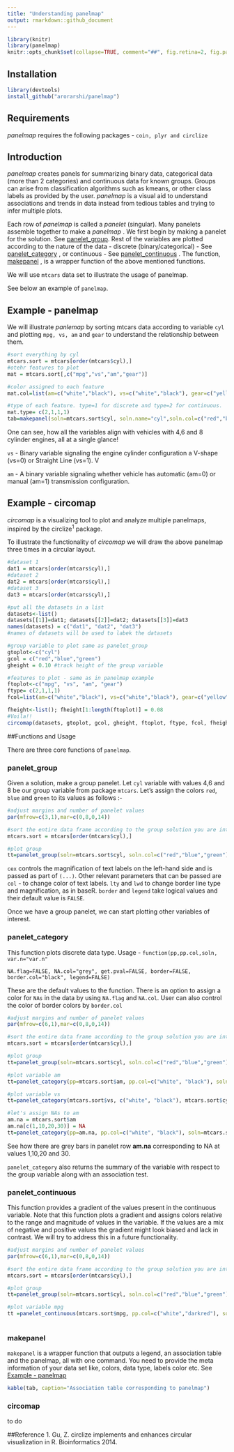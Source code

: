 ```yaml
---
title: "Understanding panelmap"
output: rmarkdown::github_document
---
```


<!-- generated by README.Rmd -->

```r
library(knitr)
library(panelmap)
knitr::opts_chunk$set(collapse=TRUE, comment="##", fig.retina=2, fig.path = "README_figures/README-")
```


## Installation

```r
library(devtools)
install_github("arorarshi/panelmap")

```


## Requirements 
_panelmap_ requires the following packages - `coin, plyr and circlize`

## Introduction

_panelmap_ creates panels for summarizing binary data, categorical data (more than 2 categories) and continuous data for known groups. Groups can arise from classification algorithms such as kmeans, or other class labels as provided by the user. _panelmap_ is a visual aid to understand associations and trends in data instead from tedious tables and trying to infer multiple plots. 

Each row of  _panelmap_ is called a _panelet_ (singular). Many panelets assemble together to make a _panelmap_ . We first begin by making a panelet for the solution. See [panelet_group]. Rest of the variables are plotted according to the nature of the data - discrete (binary/categorical) - See [panelet_category] , or continuous - See [panelet_continuous] . The function, [makepanel] , is a wrapper function of the above mentioned functions. 

We will use `mtcars` data set to illustrate the usage of panelmap. 

See below an example of `panelmap`. 

## Example - panelmap 

We will illustrate _panlemap_ by sorting mtcars data according to variable `cyl` and plotting `mpg, vs, am` and `gear` to understand the relationship between them. 
```r

#sort everything by cyl
mtcars.sort = mtcars[order(mtcars$cyl),]
#otehr features to plot
mat = mtcars.sort[,c("mpg","vs","am","gear")]

#color assigned to each feature
mat.col=list(am=c("white","black"), vs=c("white","black"), gear=c("yellow","orange","brown"), mpg=c("white", "darkred"))

#type of each feature. type=1 for discrete and type=2 for continuous. 
mat.type= c(2,1,1,1)
tab=makepanel(soln=mtcars.sort$cyl, soln.name="cyl",soln.col=c("red","blue","green"), mat=mat, mat.col=mat.col, mat.type=mat.type, border=TRUE, legend=TRUE, get.pval=TRUE)
```

One can see, how all the variables align with vehicles with 4,6 and 8 cylinder engines, all at a single glance!

`vs` - Binary variable signaling the engine cylinder configuration a V-shape (vs=0) or Straight Line (vs=1). V

`am` - A binary variable signaling whether vehicle has automatic (am=0) or manual (am=1) transmission configuration.


## Example - circomap 

_circomap_ is a visualizing tool to plot and analyze multiple panelmaps, inspired by the circlize^1^ package. 

To illustrate the functionality of _circomap_ we will draw the above panelmap three times in a circular layout. 

```r
#dataset 1
dat1 = mtcars[order(mtcars$cyl),]
#dataset 2
dat2 = mtcars[order(mtcars$cyl),]
#dataset 3
dat3 = mtcars[order(mtcars$cyl),]

#put all the datasets in a list 
datasets<-list()
datasets[[1]]=dat1; datasets[[2]]=dat2; datasets[[3]]=dat3
names(datasets) = c("dat1", "dat2", "dat3")
#names of datasets will be used to labek the datasets

#group variable to plot same as panelet_group
gtoplot<-c("cyl")
gcol = c("red","blue","green")
gheight = 0.10 #track height of the group variable 

#features to plot - same as in panelmap example 
ftoplot<-c("mpg", "vs", "am", "gear")
ftype= c(2,1,1,1)
fcol=list(am=c("white","black"), vs=c("white","black"), gear=c("yellow","orange","brown"), mpg=c("white", "darkred"))

fheight<-list(); fheight[1:length(ftoplot)] = 0.08
#Voila!! 
circomap(datasets, gtoplot, gcol, gheight, ftoplot, ftype, fcol, fheight)


```

##Functions and Usage 

There are three core functions of `panelmap`.

### panelet_group

Given a solution, make a group panelet. Let `cyl` variable with values 4,6 and 8 be our group variable from package `mtcars`. Let's assign the colors `red`, `blue` and `green` to its values as follows :- 

```r
#adjust margins and number of panelet values 
par(mfrow=c(3,1),mar=c(0,8,0,14))

#sort the entire data frame according to the group solution you are interested in 
mtcars.sort = mtcars[order(mtcars$cyl),]

#plot group
tt=panelet_group(soln=mtcars.sort$cyl, soln.col=c("red","blue","green"),soln.name="cyl",cex=1, border=FALSE, legend=FALSE)

```

`cex` controls the magnification of text labels on the left-hand side and is passed as part of `(...)`. Other relevant parameters that can be passed are `col` - to change color of text labels. `lty` and `lwd` to change border line type and magnification, as in baseR. `border` and `legend` take logical values and their default value is `FALSE`. 

Once we have a group panelet, we can start plotting other variables of interest. 

### panelet_category

This function plots discrete data type. Usage - `function(pp,pp.col,soln, var.n="var.n"`

`NA.flag=FALSE, NA.col="grey", get.pval=FALSE, border=FALSE, border.col="black", legend=FALSE)` 

These are the default values to the function. There is an option to assign a color for `NAs` in the data by using `NA.flag` and `NA.col`. User can also control the color of border colors by `border.col` 

```r
#adjust margins and number of panelet values 
par(mfrow=c(6,1),mar=c(0,8,0,14))

#sort the entire data frame according to the group solution you are interested in 
mtcars.sort = mtcars[order(mtcars$cyl),]

#plot group
tt=panelet_group(soln=mtcars.sort$cyl, soln.col=c("red","blue","green"),soln.name="cyl",cex=1, border=FALSE, legend=FALSE)

#plot variable am
tt=panelet_category(pp=mtcars.sort$am, pp.col=c("white", "black"), soln=mtcars.sort$cyl, var.n="am", get.pval=TRUE)

#plot variable vs
tt=panelet_category(mtcars.sort$vs, c("white", "black"), mtcars.sort$cyl, "vs", get.pval=TRUE)

#let's assign NAs to am
am.na = mtcars.sort$am
am.na[c(1,10,20,30)] = NA
tt=panelet_category(pp=am.na, pp.col=c("white", "black"), soln=mtcars.sort$cyl, var.n="am.na", get.pval=TRUE, NA.flag=TRUE, NA.col="grey", col = "red")

```

See how there are grey bars in panelet row __am.na__ corresponding to NA at values 1,10,20 and 30. 

`panelet_category` also returns the summary of the variable with respect to the group variable along with an association test. 


### panelet_continuous 

This function provides a gradient of the values present in the continuous variable. Note that this function plots a gradient and assigns colors relative to the range and magnitude of values in the variable. If the values are a mix of negative and positive values the gradient might look biased and lack in contrast. We will try to address this in a future functionality. 

```r
#adjust margins and number of panelet values 
par(mfrow=c(6,1),mar=c(0,8,0,14))

#sort the entire data frame according to the group solution you are interested in 
mtcars.sort = mtcars[order(mtcars$cyl),]

#plot group
tt=panelet_group(soln=mtcars.sort$cyl, soln.col=c("red","blue","green"),soln.name="cyl",cex=1, border=TRUE, legend=FALSE)

#plot variable mpg
tt =panelet_continuous(mtcars.sort$mpg, pp.col=c("white","darkred"), soln=mtcars.sort$cyl,var.n="mpg",NA.flag=FALSE, get.pval=TRUE, border=TRUE)
                       
```


### makepanel 

`makepanel` is a wrapper function that outputs a legend, an association table and the panelmap, all with one command. You need to provide the meta information of your data set like, colors, data type, labels color etc. See [Example - panelmap]

```r
kable(tab, caption="Association table corresponding to panelmap")
```

### circomap 

to do 

##Reference
1. Gu, Z. circlize implements and enhances circular visualization in R. Bioinformatics 2014.
